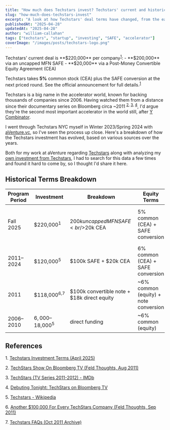 ```yaml
---
title: "How much does Techstars invest? Techstars' current and historical investment terms for startups"
slug: "how-much-does-techstars-invest"
excerpt: "A look at how Techstars' deal terms have changed, from the early days to the current $220k offer."
publishedAt: "2025-04-28"
updatedAt: "2025-04-28"
author: "william-callahan"
tags: ["techstars", "startup", "investing", "SAFE", "accelerator"]
coverImage: "/images/posts/techstars-logo.png"
---
```


<BackgroundInfo title="Update (April 28, 2025): Current Techstars Investment Terms">
Techstars' current deal is **$220,000** per company<sup><a href="#ref1">1</a></sup>:
- **$200,000** via an uncapped MFN SAFE
- **$20,000** via a Post-Money Convertible Equity Agreement (CEA)

Techstars takes **5%** common stock (CEA) plus the SAFE conversion at the next priced round. See the official announcement for full details.<sup><a href="#ref1">1</a></sup>
</BackgroundInfo>

Techstars is a big name in the accelerator world, known for backing thousands of companies since 2006. Having watched them from a distance since their documentary series on Bloomberg circa ~2011 <sup><a href="#ref2">2</a>, <a href="#ref3">3</a>, <a href="#ref4">4</a></sup>, I'd argue they're the second most important accelerator in the world still, after [Y Combinator](https://ycombinator.com/).

I went through Techstars NYC myself in Winter 2023/Spring 2024 with [aVenture.vc](https://aventure.vc), so I've seen the process up close. Here's a breakdown of how the Techstars investment has evolved, based on various sources over the years.

Both for my work at aVenture regarding [Techstars](https://aventure.vc/investors/firms/techstars-boulder-co-us) along with analyzing my [own investment from Techstars](https://aventure.vc/companies/aventure-venture-capital-san-francisco-ca-usa), I had to search for this data a few times and found it hard to come by, so I thought I'd share it here.

## Historical Terms Breakdown

| Program Period | Investment | Breakdown | Equity Terms | Notes |
| -------------- | ---------- | --------- | ------------ | ----- |
| Fall 2025 | $220,000<sup>1</sup> | $200k uncapped MFN SAFE<br/>$20k CEA | 5% common (CEA) + SAFE conversion | Uncapped MFN SAFE, CEA for 5% common |
| 2011–2024 | $120,000<sup>5</sup> | $100k SAFE + $20k CEA | 6% common (CEA) + SAFE conversion | SAFE cap typically $10M; 20% discount |
| 2011 | $118,000<sup>6,7</sup> | $100k convertible note + $18k direct equity | ~6% common (equity) + note conversion | Note converts at next priced round |
| 2006–2010 | $6,000–$18,000<sup>5</sup> | direct funding | ~6% common (equity) | Varies by year and location |

## References

<div id="references">
<p id="ref1">1. <a href="https://www.techstars.com/newsroom/investment-terms" target="_blank">Techstars Investment Terms (April 2025)</a></p>
<p id="ref2">2. <a href="https://feld.com/archives/2011/08/techstars-show-on-bloomberg-tv/" target="_blank">TechStars Show On Bloomberg TV (Feld Thoughts, Aug 2011)</a></p>
<p id="ref3">3. <a href="https://www.imdb.com/title/tt2421922/" target="_blank">TechStars (TV Series 2011-2012) - IMDb</a></p>
<p id="ref4">4. <a href="https://www.bloomberg.com/company/press/debuting-tonight-techstars-on-bloomberg-tv/" target="_blank">Debuting Tonight: TechStars on Bloomberg TV</a></p>
<p id="ref5">5. <a href="https://en.wikipedia.org/wiki/Techstars" target="_blank">Techstars - Wikipedia</a></p>
<p id="ref6">6. <a href="https://feld.com/archives/2011/09/another-100000-for-every-techstars-company/" target="_blank">Another $100,000 For Every TechStars Company (Feld Thoughts, Sep 2011)</a></p>
<p id="ref7">7. <a href="https://web.archive.org/web/20111015034430/http://www.techstars.com/program/faqs/" target="_blank">Techstars FAQs (Oct 2011 Archive)</a></p>
</div>

